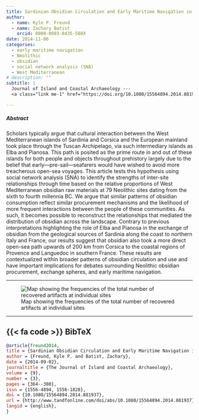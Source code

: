 ```yaml
---
title: Sardinian Obsidian Circulation and Early Maritime Navigation in the Neolithic as Shown Through Social Network Analysis
author: 
  - name: Kyle P. Freund
  - name: Zachary Batist
    orcid: 0000-0003-0435-508X
date: 2014-11-06
categories:
  - early maritime navigation
  - Neolithic
  - obsidian
  - social network analysis (SNA)
  - West Mediterranean
# description: ""
subtitle: |
  Journal of Island and Coastal Archaeology --- 
  <a class="link me-1" href="https://doi.org/10.1080/15564894.2014.881937" target="_blank_" rel="external">10.1080/15564894.2014.881937</a>

---
```

##### Abstract
Scholars typically argue that cultural interaction between the West Mediterranean islands of Sardinia and Corsica and the European mainland took place through the Tuscan Archipelago, via such intermediary islands as Elba and Pianosa. This path is posited as the prime route in and out of these islands for both people and objects throughout prehistory largely due to the belief that early—pre-sail—seafarers would have wished to avoid more treacherous open-sea voyages. This article tests this hypothesis using social network analysis (SNA) to identify the strengths of inter-site relationships through time based on the relative proportions of West Mediterranean obsidian raw materials at 79 Neolithic sites dating from the sixth to fourth millennia BC. We argue that similar patterns of obsidian consumption reflect similar procurement mechanisms and the likelihood of more frequent interactions between the people of these communities. As such, it becomes possible to reconstruct the relationships that mediated the distribution of obsidian across the landscape. Contrary to previous interpretations highlighting the role of Elba and Pianosa in the exchange of obsidian from the geological sources of Sardinia along the coast to northern Italy and France, our results suggest that obsidian also took a more direct open-sea path upwards of 200 km from Corsica to the coastal regions of Provence and Languedoc in southern France. These results are contextualized within broader patterns of obsidian circulation and use and have important implications for debates surrounding Neolithic obsidian procurement, exchange spheres, and early maritime navigation.

---

![Map showing the frequencies of the total number of recovered artifacts at individual sites](sardinian-maritime-interaction.png)

---

::: {.callout-note collapse=true icon=false}
## {{< fa code >}} BibTeX

```BibTeX
@article{freund2014,
title = {Sardinian Obsidian Circulation and Early Maritime Navigation in the Neolithic as Shown Through Social Network Analysis},
author = {Freund, Kyle P. and Batist, Zachary},
date = {2014-09-02},
journaltitle = {The Journal of Island and Coastal Archaeology},
volume = {9},
number = {3},
pages = {364--380},
issn = {1556-4894, 1556-1828},
doi = {10.1080/15564894.2014.881937},
url = {http://www.tandfonline.com/doi/abs/10.1080/15564894.2014.881937},
langid = {english},
}
```
:::